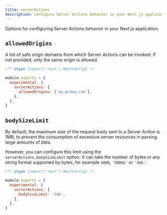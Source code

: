 ```yaml
---
title: serverActions
description: Configure Server Actions behavior in your Next.js application.
---
```


Options for configuring Server Actions behavior in your Next.js application.

## `allowedOrigins`

A list of safe origin domains from which Server Actions can be invoked. If not provided, only the same origin is allowed.

```js filename="next.config.js"
/** @type {import('next').NextConfig} */

module.exports = {
  experimental: {
    serverActions: {
      allowedOrigins: ['my-proxy.com'],
    },
  },
}
```

## `bodySizeLimit`

By default, the maximum size of the request body sent to a Server Action is 1MB, to prevent the consumption of excessive server resources in parsing large amounts of data.

However, you can configure this limit using the `serverActions.bodySizeLimit` option. It can take the number of bytes or any string format supported by bytes, for example `1000`, `'500kb'` or `'3mb'`.

```js filename="next.config.js"
/** @type {import('next').NextConfig} */

module.exports = {
  experimental: {
    serverActions: {
      bodySizeLimit: '2mb',
    },
  },
}
```
